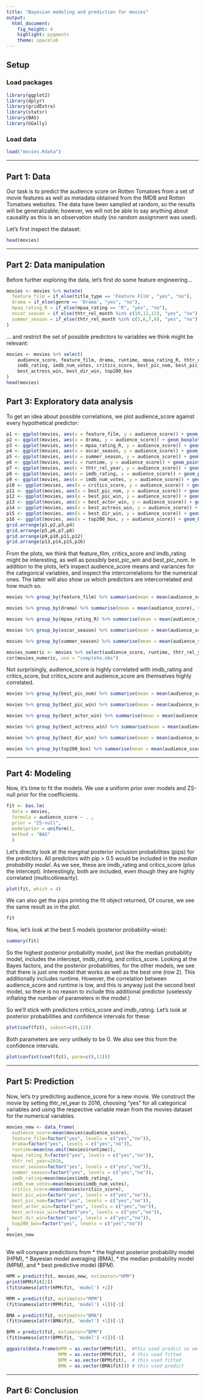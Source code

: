 ```yaml
---
title: "Bayesian modeling and prediction for movies"
output: 
  html_document: 
    fig_height: 4
    highlight: pygments
    theme: spacelab
---
```


## Setup

### Load packages

```r
library(ggplot2)
library(dplyr)
library(gridExtra)
library(statsr)
library(BAS)
library(GGally)
```

### Load data

```r
load("movies.Rdata")
```


* * *

## Part 1: Data

Our task is to predict the  audience score on Rotten Tomatoes from a set of movie features as well as metadata obtained from the IMDB and Rotten Tomatoes websites.
The data have been sampled at random, so the results will be generalizable; however, we will not be able to say anything about causality as this is an observation study (no random assignment was used).

Let's first inspect the dataset:

```r
head(movies)
```


* * *

## Part 2: Data manipulation

Before further exploring the data, let's first do some feature engineering...

```r
movies <- movies %>% mutate(
  feature_film = if_else(title_type == 'Feature Film', "yes", "no"),
  drama = if_else(genre == 'Drama', "yes", "no"),
  mpaa_rating_R = if_else(mpaa_rating == "R", "yes", "no"),
  oscar_season = if_else(thtr_rel_month %in% c(10,11,12), "yes", "no"),
  summer_season = if_else(thtr_rel_month %in% c(5,6,7,8), "yes", "no")
)
```

... and restrict the set of possible predictors to variables we think might be relevant:

```r
movies <- movies %>% select(
    audience_score, feature_film, drama, runtime, mpaa_rating_R, thtr_rel_year, oscar_season, summer_season,
    imdb_rating, imdb_num_votes, critics_score, best_pic_nom, best_pic_win, best_actor_win,
    best_actress_win, best_dir_win, top200_box
)
head(movies)
```


## Part 3: Exploratory data analysis

To get an idea about possible correlations, we plot audience_score against every hypothetical predictor:

```r
p1 <- ggplot(movies, aes(x = feature_film, y = audience_score)) + geom_boxplot()
p2 <- ggplot(movies, aes(x = drama, y = audience_score)) + geom_boxplot()
p3 <- ggplot(movies, aes(x = mpaa_rating_R, y = audience_score)) + geom_boxplot()
p4 <- ggplot(movies, aes(x = oscar_season, y = audience_score)) + geom_boxplot()
p5 <- ggplot(movies, aes(x = summer_season, y = audience_score)) + geom_boxplot()
p6 <- ggplot(movies, aes(x = runtime, y = audience_score)) + geom_point()
p7 <- ggplot(movies, aes(x = thtr_rel_year, y = audience_score)) + geom_point()
p8 <- ggplot(movies, aes(x = imdb_rating, y = audience_score)) + geom_point()
p9 <- ggplot(movies, aes(x = imdb_num_votes, y = audience_score)) + geom_point()
p10 <- ggplot(movies, aes(x = critics_score, y = audience_score)) + geom_point()
p11 <- ggplot(movies, aes(x = best_pic_nom, y = audience_score)) + geom_boxplot()
p12 <- ggplot(movies, aes(x = best_pic_win, y = audience_score)) + geom_boxplot()
p13 <- ggplot(movies, aes(x = best_actor_win, y = audience_score)) + geom_boxplot()
p14 <- ggplot(movies, aes(x = best_actress_win, y = audience_score)) + geom_boxplot()
p15 <- ggplot(movies, aes(x = best_dir_win, y = audience_score)) + geom_boxplot()
p16 <- ggplot(movies, aes(x = top200_box, y = audience_score)) + geom_boxplot()
grid.arrange(p1,p2,p3,p4)
grid.arrange(p5,p6,p7,p8)
grid.arrange(p9,p10,p11,p12)
grid.arrange(p13,p14,p15,p16)
```

From the plots, we think that feature_film, critics_score and imdb_rating might be interesting, as well as possibly best_pic_win and best_pic_nom.
In addition to the plots, let's inspect audience_score means and variances for the categorical variables, and inspect the intercorrelations for the numerical ones. The latter will also show us which predictors are intercorrelated and how much so.

```r
movies %>% group_by(feature_film) %>% summarise(mean = mean(audience_score), var = var(audience_score), cnt = n())
```

```r
movies %>% group_by(drama) %>% summarise(mean = mean(audience_score), var = var(audience_score), cnt = n())
```

```r
movies %>% group_by(mpaa_rating_R) %>% summarise(mean = mean(audience_score), var = var(audience_score), cnt = n())
```

```r
movies %>% group_by(oscar_season) %>% summarise(mean = mean(audience_score), var = var(audience_score), cnt = n())
```

```r
movies %>% group_by(summer_season) %>% summarise(mean = mean(audience_score), var = var(audience_score), cnt = n())
```

```r
movies_numeric <- movies %>% select(audience_score, runtime, thtr_rel_year, imdb_rating, imdb_num_votes, critics_score)
cor(movies_numeric, use = "complete.obs")
```

Not surprisingly, audience_score is highly correlated with imdb_rating and critics_score, but critics_score and audience_score are themselves highly correlated.

```r
movies %>% group_by(best_pic_nom) %>% summarise(mean = mean(audience_score), var = var(audience_score), cnt = n())
```

```r
movies %>% group_by(best_pic_win) %>% summarise(mean = mean(audience_score), var = var(audience_score), cnt = n())
```

```r
movies %>% group_by(best_actor_win) %>% summarise(mean = mean(audience_score), var = var(audience_score), cnt = n())
```

```r
movies %>% group_by(best_actress_win) %>% summarise(mean = mean(audience_score), var = var(audience_score), cnt = n())
```

```r
movies %>% group_by(best_dir_win) %>% summarise(mean = mean(audience_score), var = var(audience_score), cnt = n())
```

```r
movies %>% group_by(top200_box) %>% summarise(mean = mean(audience_score), var = var(audience_score), cnt = n())
```



* * *

## Part 4: Modeling

Now, it's time to fit the models. We use a uniform prior over models and ZS-null prior for the coefficients.

```r
fit <- bas.lm(
  data = movies,
  formula = audience_score ~ . ,
  prior = "ZS-null",
  modelprior = uniform(),
  method = "BAS"
  )   
```

Let's directly look at the marginal posterior inclusion probabilities (pips) for the predictors.
All  predictors with pip > 0.5 would be included in the _median probability model_.
As we see, these are imdb_rating and critics_score (plus the intercept).
Interestingly, both are included, even though they are highly correlated (multicollinearity).


```r
plot(fit, which = 4) 
```


We can also get the pips printing the fit object returned, Of course, we see the same result as in the plot.

```r
fit
```

Now, let's look at the best 5 models (posterior probability-wise):

```r
summary(fit)
```

So the highest posterior probability model, just like the median probability model, includes the intercept, imdb_rating, and critics_score.
Looking at the Bayes factors, and the posterior probabilities, for the other models, we see that there is just one model that works as well as the best one (row 2). This additionally includes runtime.
However, the correlation between audience_score and runtime is low, and this is anyway just the second best model, so there is no reason to include this additional predictor (uselessly inflating the number of parameters in the model.)

So we'll stick with predictors critics_score and imdb_rating.
Let's look at posterior probabilities and confidence intervals for these:

```r
plot(coef(fit), subset=c(9,11))
```

Both parameters are _very_ unlikely to be 0. We also see this from the confidence intervals.

```r
plot(confint(coef(fit), parm=c(9,11)))
```


* * *

## Part 5: Prediction

Now, let's try predicting audience_score for a new movie. 
We construct the movie by setting thtr_rel_year to 2016, choosing "yes" for all categorical variables and using the respective variable mean from the movies dataset for the numerical variables.

```r
movies_new <- data_frame(
  audience_score=mean(movies$audience_score),
  feature_film=factor("yes", levels = c("yes","no")),
  drama=factor("yes", levels = c("yes","no")),
  runtime=mean(na.omit(movies$runtime)),
  mpaa_rating_R=factor("yes", levels = c("yes","no")),
  thtr_rel_year=2016,
  oscar_season=factor("yes", levels = c("yes","no")),
  summer_season=factor("yes", levels = c("yes","no")),
  imdb_rating=mean(movies$imdb_rating),
  imdb_num_votes=mean(movies$imdb_num_votes),
  critics_score=mean(movies$critics_score),
  best_pic_win=factor("yes", levels = c("yes","no")),
  best_pic_nom=factor("yes", levels = c("yes","no")),
  best_actor_win=factor("yes", levels = c("yes","no")),
  best_actress_win=factor("yes", levels = c("yes","no")),
  best_dir_win=factor("yes", levels = c("yes","no")),
  top200_box=factor("yes", levels = c("yes","no"))
)
movies_new
  
```


We will compare predictions from
* the highest posterior probability model (HPM),
* Bayesian model averaging (BMA),
* the median probability model (MPM), and
* best predictive model (BPM).

```r
HPM = predict(fit, movies_new, estimator="HPM")
print(HPM$fit[1])
(fit$namesx[attr(HPM$fit, 'model') +1])
```

```r
MPM = predict(fit, estimator="MPM")
(fit$namesx[attr(MPM$fit, 'model') +1])[-1]
```

```r
BMA = predict(fit, estimator="BMA")
(fit$namesx[attr(BMA$fit, 'model') +1])[-1]
```

```r
BPM = predict(fit, estimator="BPM")
(fit$namesx[attr(BPM$fit, 'model') +1])[-1]
```

```r
ggpairs(data.frame(HPM = as.vector(HPM$fit),  #this used predict so we need to extract fitted values
                   MPM = as.vector(MPM$fit),  # this used fitted
                   BPM = as.vector(BPM$fit),  # this used fitted
                   BMA = as.vector(BMA$fit))) # this used predict

```


* * *

## Part 6: Conclusion

